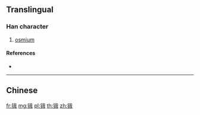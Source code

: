 {{character info/new}}
{{also|鋨}}
==Translingual==

===Han character===
{{Han char|rn=167|rad=钅|as=07|sn=12|four=|canj=CHQI,OPHQI,XCHQI}}

# [[osmium]]

====References====
* {{Han ref|kx=1328.061|hdz=64208.120|uh=9507|ud=38151}}

----

==Chinese==
{{zh-see|鋨}}

[[fr:锇]]
[[mg:锇]]
[[pl:锇]]
[[th:锇]]
[[zh:锇]]